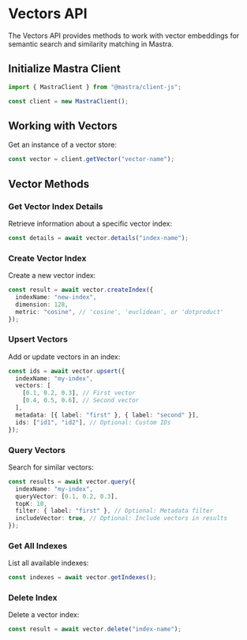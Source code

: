 # Vectors API

The Vectors API provides methods to work with vector embeddings for semantic search and similarity matching in Mastra.

## Initialize Mastra Client

```typescript
import { MastraClient } from "@mastra/client-js";

const client = new MastraClient();
```

## Working with Vectors

Get an instance of a vector store:

```typescript
const vector = client.getVector("vector-name");
```

## Vector Methods

### Get Vector Index Details

Retrieve information about a specific vector index:

```typescript
const details = await vector.details("index-name");
```

### Create Vector Index

Create a new vector index:

```typescript
const result = await vector.createIndex({
  indexName: "new-index",
  dimension: 128,
  metric: "cosine", // 'cosine', 'euclidean', or 'dotproduct'
});
```

### Upsert Vectors

Add or update vectors in an index:

```typescript
const ids = await vector.upsert({
  indexName: "my-index",
  vectors: [
    [0.1, 0.2, 0.3], // First vector
    [0.4, 0.5, 0.6], // Second vector
  ],
  metadata: [{ label: "first" }, { label: "second" }],
  ids: ["id1", "id2"], // Optional: Custom IDs
});
```

### Query Vectors

Search for similar vectors:

```typescript
const results = await vector.query({
  indexName: "my-index",
  queryVector: [0.1, 0.2, 0.3],
  topK: 10,
  filter: { label: "first" }, // Optional: Metadata filter
  includeVector: true, // Optional: Include vectors in results
});
```

### Get All Indexes

List all available indexes:

```typescript
const indexes = await vector.getIndexes();
```

### Delete Index

Delete a vector index:

```typescript
const result = await vector.delete("index-name");
```
